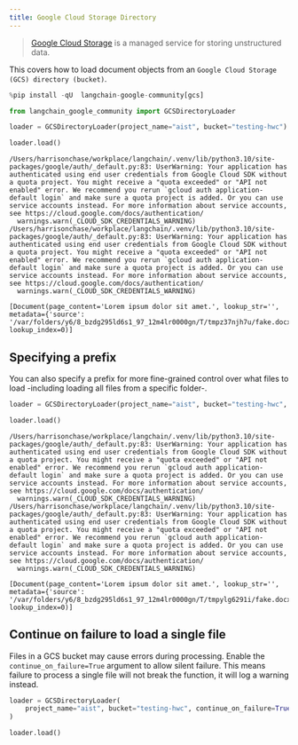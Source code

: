 ```yaml
---
title: Google Cloud Storage Directory
---
```


>[Google Cloud Storage](https://en.wikipedia.org/wiki/Google_Cloud_Storage) is a managed service for storing unstructured data.

This covers how to load document objects from an `Google Cloud Storage (GCS) directory (bucket)`.

```python
%pip install -qU  langchain-google-community[gcs]
```

```python
from langchain_google_community import GCSDirectoryLoader
```

```python
loader = GCSDirectoryLoader(project_name="aist", bucket="testing-hwc")
```

```python
loader.load()
```

```output
/Users/harrisonchase/workplace/langchain/.venv/lib/python3.10/site-packages/google/auth/_default.py:83: UserWarning: Your application has authenticated using end user credentials from Google Cloud SDK without a quota project. You might receive a "quota exceeded" or "API not enabled" error. We recommend you rerun `gcloud auth application-default login` and make sure a quota project is added. Or you can use service accounts instead. For more information about service accounts, see https://cloud.google.com/docs/authentication/
  warnings.warn(_CLOUD_SDK_CREDENTIALS_WARNING)
/Users/harrisonchase/workplace/langchain/.venv/lib/python3.10/site-packages/google/auth/_default.py:83: UserWarning: Your application has authenticated using end user credentials from Google Cloud SDK without a quota project. You might receive a "quota exceeded" or "API not enabled" error. We recommend you rerun `gcloud auth application-default login` and make sure a quota project is added. Or you can use service accounts instead. For more information about service accounts, see https://cloud.google.com/docs/authentication/
  warnings.warn(_CLOUD_SDK_CREDENTIALS_WARNING)
```

```output
[Document(page_content='Lorem ipsum dolor sit amet.', lookup_str='', metadata={'source': '/var/folders/y6/8_bzdg295ld6s1_97_12m4lr0000gn/T/tmpz37njh7u/fake.docx'}, lookup_index=0)]
```

## Specifying a prefix

You can also specify a prefix for more fine-grained control over what files to load -including loading all files from a specific folder-.

```python
loader = GCSDirectoryLoader(project_name="aist", bucket="testing-hwc", prefix="fake")
```

```python
loader.load()
```

```output
/Users/harrisonchase/workplace/langchain/.venv/lib/python3.10/site-packages/google/auth/_default.py:83: UserWarning: Your application has authenticated using end user credentials from Google Cloud SDK without a quota project. You might receive a "quota exceeded" or "API not enabled" error. We recommend you rerun `gcloud auth application-default login` and make sure a quota project is added. Or you can use service accounts instead. For more information about service accounts, see https://cloud.google.com/docs/authentication/
  warnings.warn(_CLOUD_SDK_CREDENTIALS_WARNING)
/Users/harrisonchase/workplace/langchain/.venv/lib/python3.10/site-packages/google/auth/_default.py:83: UserWarning: Your application has authenticated using end user credentials from Google Cloud SDK without a quota project. You might receive a "quota exceeded" or "API not enabled" error. We recommend you rerun `gcloud auth application-default login` and make sure a quota project is added. Or you can use service accounts instead. For more information about service accounts, see https://cloud.google.com/docs/authentication/
  warnings.warn(_CLOUD_SDK_CREDENTIALS_WARNING)
```

```output
[Document(page_content='Lorem ipsum dolor sit amet.', lookup_str='', metadata={'source': '/var/folders/y6/8_bzdg295ld6s1_97_12m4lr0000gn/T/tmpylg6291i/fake.docx'}, lookup_index=0)]
```

## Continue on failure to load a single file

Files in a GCS bucket may cause errors during processing. Enable the `continue_on_failure=True` argument to allow silent failure. This means failure to process a single file will not break the function, it will log a warning instead.

```python
loader = GCSDirectoryLoader(
    project_name="aist", bucket="testing-hwc", continue_on_failure=True
)
```

```python
loader.load()
```

